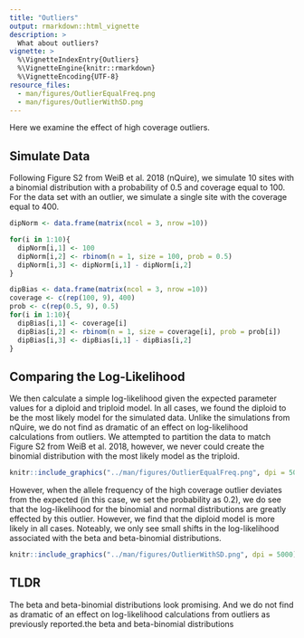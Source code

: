 ```yaml
---
title: "Outliers"
output: rmarkdown::html_vignette
description: >
  What about outliers?
vignette: >
  %\VignetteIndexEntry{Outliers}
  %\VignetteEngine{knitr::rmarkdown}
  %\VignetteEncoding{UTF-8}
resource_files:
  - man/figures/OutlierEqualFreq.png
  - man/figures/OutlierWithSD.png
---
```


Here we examine the effect of high coverage outliers. 

## Simulate Data 

Following Figure S2 from WeiB et al. 2018 (nQuire), we simulate 10 sites with a binomial distribution with a probability of 0.5 and coverage equal to 100. For the data set with an outlier, we simulate a single site with the coverage equal to 400.


```r
dipNorm <- data.frame(matrix(ncol = 3, nrow =10))

for(i in 1:10){
  dipNorm[i,1] <- 100
  dipNorm[i,2] <- rbinom(n = 1, size = 100, prob = 0.5)
  dipNorm[i,3] <- dipNorm[i,1] - dipNorm[i,2]
}
```


```r
dipBias <- data.frame(matrix(ncol = 3, nrow =10))
coverage <- c(rep(100, 9), 400)
prob <- c(rep(0.5, 9), 0.5)
for(i in 1:10){
  dipBias[i,1] <- coverage[i]
  dipBias[i,2] <- rbinom(n = 1, size = coverage[i], prob = prob[i])
  dipBias[i,3] <- dipBias[i,1] - dipBias[i,2]
}
```


## Comparing the Log-Likelihood    

We then calculate a simple log-likelihood given the expected parameter values for a diploid and triploid model. In all cases, we found the diploid to be the most likely model for the simulated data. Unlike the simulations from nQuire, we do not find as dramatic of an effect on log-likelihood calculations from outliers. We attempted to partition the data to match Figure S2 from WeiB et al. 2018, however, we never could create the binomial distribution with the most likely model as the triploid. 

```r
knitr::include_graphics("../man/figures/OutlierEqualFreq.png", dpi = 5000)
```



However, when the allele frequency of the high coverage outlier deviates from the expected (in this case, we set the probability as 0.2), we do see that the log-likelihood for the binomial and normal distributions are greatly effected by this outlier. However, we find that the diploid model is more likely in all cases. Noteably, we only see small shifts in the log-likelihood associated with the beta and beta-binomial distributions.


```r
knitr::include_graphics("../man/figures/OutlierWithSD.png", dpi = 5000)
```

## TLDR   

The beta and beta-binomial distributions look promising. And we do not find as dramatic of an effect on log-likelihood calculations from outliers as previously reported.the beta and beta-binomial distributions 

